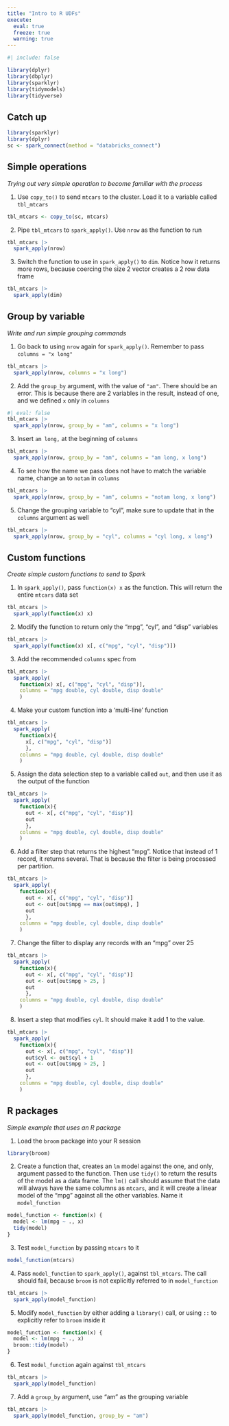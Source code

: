 ```yaml
---
title: "Intro to R UDFs"
execute: 
  eval: true
  freeze: true
  warning: true
---
```


```r
#| include: false

library(dplyr)
library(dbplyr)
library(sparklyr)
library(tidymodels)
library(tidyverse)
```

## Catch up {.unnumbered}

```r
library(sparklyr)
library(dplyr)
sc <- spark_connect(method = "databricks_connect")
```

## Simple operations
*Trying out very simple operation to become familiar with the process*

1. Use `copy_to()` to send `mtcars` to the cluster. Load it to a variable called
`tbl_mtcars`

```r
tbl_mtcars <- copy_to(sc, mtcars)
```

2. Pipe `tbl_mtcars` to `spark_apply()`. Use `nrow` as the function to run

```r
tbl_mtcars |> 
  spark_apply(nrow)
```

3. Switch the function to use in `spark_apply()` to `dim`. Notice how it
returns more rows, because coercing the size 2 vector creates a 2 row data frame

```r
tbl_mtcars |> 
  spark_apply(dim)
```

## Group by variable
*Write and run simple grouping commands*


1. Go back to using `nrow` again for `spark_apply()`. Remember to 
pass `columns = "x long"`

```r
tbl_mtcars |> 
  spark_apply(nrow, columns = "x long")
```

2. Add the `group_by` argument, with the value of `"am"`. There should be an 
error. This is because there are 2 variables in the result, instead of one, and
we defined `x` only in `columns`

```r
#| eval: false
tbl_mtcars |> 
  spark_apply(nrow, group_by = "am", columns = "x long")
```

3. Insert `am long,` at the beginning of `columns`

```r
tbl_mtcars |> 
  spark_apply(nrow, group_by = "am", columns = "am long, x long")
```
4. To see how the name we pass does not have to match the variable name, change
`am` to `notam` in `columns`

```r
tbl_mtcars |> 
  spark_apply(nrow, group_by = "am", columns = "notam long, x long")
```

5. Change the grouping variable to "cyl", make sure to update that in the `columns`
argument as well

```r
tbl_mtcars |> 
  spark_apply(nrow, group_by = "cyl", columns = "cyl long, x long")
```


## Custom functions
*Create simple custom functions to send to Spark*

1. In `spark_apply()`, pass `function(x) x` as the function. This will 
return the entire `mtcars` data set 

```r
tbl_mtcars |> 
  spark_apply(function(x) x)
```
2. Modify the function to return only the "mpg", "cyl", and "disp" variables

```r
tbl_mtcars |> 
  spark_apply(function(x) x[, c("mpg", "cyl", "disp")])
```

3. Add the recommended `columns` spec from 

```r
tbl_mtcars |> 
  spark_apply(
    function(x) x[, c("mpg", "cyl", "disp")], 
    columns = "mpg double, cyl double, disp double"
    )
```

4. Make your custom function into a 'multi-line' function

```r
tbl_mtcars |> 
  spark_apply(
    function(x){ 
      x[, c("mpg", "cyl", "disp")]
      }, 
    columns = "mpg double, cyl double, disp double"
    )
```

5. Assign the data selection step to a variable called `out`, and then use it as 
the output of the function

```r
tbl_mtcars |> 
  spark_apply(
    function(x){ 
      out <- x[, c("mpg", "cyl", "disp")]
      out
      }, 
    columns = "mpg double, cyl double, disp double"
    )
```

6. Add a filter step that returns the highest "mpg". Notice that instead of 1
record, it returns several. That is because the filter is being
processed per partition. 

```r
tbl_mtcars |> 
  spark_apply(
    function(x){ 
      out <- x[, c("mpg", "cyl", "disp")]
      out <- out[out$mpg == max(out$mpg), ]
      out
      }, 
    columns = "mpg double, cyl double, disp double"
    )
```


7. Change the filter to display any records with an "mpg" over 25

```r
tbl_mtcars |> 
  spark_apply(
    function(x){ 
      out <- x[, c("mpg", "cyl", "disp")]
      out <- out[out$mpg > 25, ]
      out
      }, 
    columns = "mpg double, cyl double, disp double"
    )
```

8. Insert a step that modifies `cyl`. It should make it add 1 to the value. 

```r
tbl_mtcars |> 
  spark_apply(
    function(x){ 
      out <- x[, c("mpg", "cyl", "disp")]
      out$cyl <- out$cyl + 1
      out <- out[out$mpg > 25, ]
      out
      }, 
    columns = "mpg double, cyl double, disp double"
    )
```

## R packages
*Simple example that uses an R package*

1. Load the `broom` package into your R session

```r
library(broom)
```

2. Create a function that, creates an `lm` model against the one, and only, 
argument passed to the function. Then use `tidy()` to return the results of the
model as a data frame. The `lm()` call should assume that the data will always have
the same columns as `mtcars`, and it will create a linear model of the "mpg" against
all the other variables. Name it `model_function`

```r
model_function <- function(x) {
  model <- lm(mpg ~ ., x)
  tidy(model)
}
```

3. Test `model_function` by passing `mtcars` to it

```r
model_function(mtcars)
```

4. Pass `model_function` to `spark_apply()`, against `tbl_mtcars`. The call should
fail, because `broom` is not explicitly referred to in `model_function`

```r
tbl_mtcars |> 
  spark_apply(model_function)
```

5. Modify `model_function` by either adding a `library()` call, or using `::`
to explicitly refer to `broom` inside it

```r
model_function <- function(x) {
  model <- lm(mpg ~ ., x)
  broom::tidy(model)
}
```

6. Test `model_function` again against `tbl_mtcars`

```r
tbl_mtcars |> 
  spark_apply(model_function)
```

7. Add a `group_by` argument, use "am" as the grouping variable

```r
tbl_mtcars |> 
  spark_apply(model_function, group_by = "am")
```



